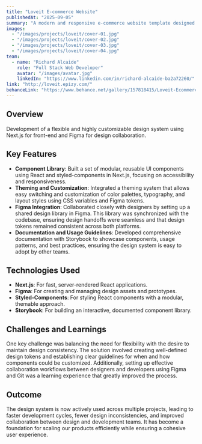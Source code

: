 ```yaml
---
title: "Loveit E-commerce Website"
publishedAt: "2025-09-05"
summary: "A modern and responsive e-commerce website template designed for the Loveit brand. This project includes a polished mockup design brought into a working front-end template, showcasing product-focused layouts, intuitive navigation, and a visually appealing shopping experience. While some features (such as forms) are not yet fully functional, the template demonstrates the overall structure, style, and user flow of a professional online store."
images:
  - "/images/projects/loveit/cover-01.jpg"
  - "/images/projects/loveit/cover-02.jpg"
  - "/images/projects/loveit/cover-03.jpg"
  - "/images/projects/loveit/cover-04.jpg"
team:
  - name: "Richard Alcaide"
    role: "Full Stack Web Developer"
    avatar: "/images/avatar.jpg"
    linkedIn: "https://www.linkedin.com/in/richard-alcaide-ba2a72260/"
link: "http://loveit.epizy.com/"
behanceLink: "https://www.behance.net/gallery/157818415/Loveit-Ecommerce-Website-Design"
---
```


## Overview

Development of a flexible and highly customizable design system using Next.js for front-end and Figma for design collaboration.

## Key Features

- **Component Library**: Built a set of modular, reusable UI components using React and styled-components in Next.js, focusing on accessibility and responsiveness.
- **Theming and Customization**: Integrated a theming system that allows easy switching and customization of color palettes, typography, and layout styles using CSS variables and Figma tokens.
- **Figma Integration**: Collaborated closely with designers by setting up a shared design library in Figma. This library was synchronized with the codebase, ensuring design handoffs were seamless and that design tokens remained consistent across both platforms.
- **Documentation and Usage Guidelines**: Developed comprehensive documentation with Storybook to showcase components, usage patterns, and best practices, ensuring the design system is easy to adopt by other teams.

## Technologies Used

- **Next.js**: For fast, server-rendered React applications.
- **Figma**: For creating and managing design assets and prototypes.
- **Styled-Components**: For styling React components with a modular, themable approach.
- **Storybook**: For building an interactive, documented component library.

## Challenges and Learnings

One key challenge was balancing the need for flexibility with the desire to maintain design consistency. The solution involved creating well-defined design tokens and establishing clear guidelines for when and how components could be customized. Additionally, setting up effective collaboration workflows between designers and developers using Figma and Git was a learning experience that greatly improved the process.

## Outcome

The design system is now actively used across multiple projects, leading to faster development cycles, fewer design inconsistencies, and improved collaboration between design and development teams. It has become a foundation for scaling our products efficiently while ensuring a cohesive user experience.